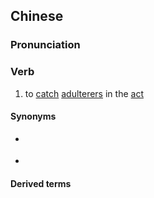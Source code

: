 {{also|捉奸}}
==Chinese==
{{zh-forms|s=捉奸}}

===Pronunciation===
{{zh-pron
|m=zhuōjiān
|c=zuk1 gaan1
|mn=qz,zz:chhiok-kan/xm:chok-kan
|cat=v
}}

===Verb===
{{zh-verb}}

# to [[catch]] [[adulterer]]s in the [[act]]

====Synonyms====
* {{qualifier|Hakka}} {{zh-l|捉猴}}
* {{qualifier|Min Nan}} {{zh-l|掠猴}}

====Derived terms====
{{zh-der|捉姦在床|捉賊見贓，捉姦見雙}}